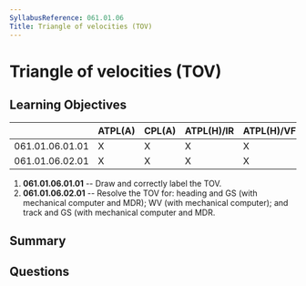 ```yaml
---
SyllabusReference: 061.01.06
Title: Triangle of velocities (TOV)
---
```


# Triangle of velocities (TOV)

## Learning Objectives

|                 | ATPL(A) | CPL(A) | ATPL(H)/IR | ATPL(H)/VFR | CPL(H) | IR  | CBIR(A) |
| --------------- | ------- | ------ | ---------- | ----------- | ------ | --- | ------- |
| 061.01.06.01.01 | X       | X      | X          | X           | X      |     |         |
| 061.01.06.02.01 | X       | X      | X          | X           | X      |     |         |

1. **061.01.06.01.01** -- Draw and correctly label the TOV.
1. **061.01.06.02.01** -- Resolve the TOV for: heading and GS (with mechanical
   computer and MDR); WV (with mechanical computer); and track and GS (with
   mechanical computer and MDR.

## Summary

## Questions

